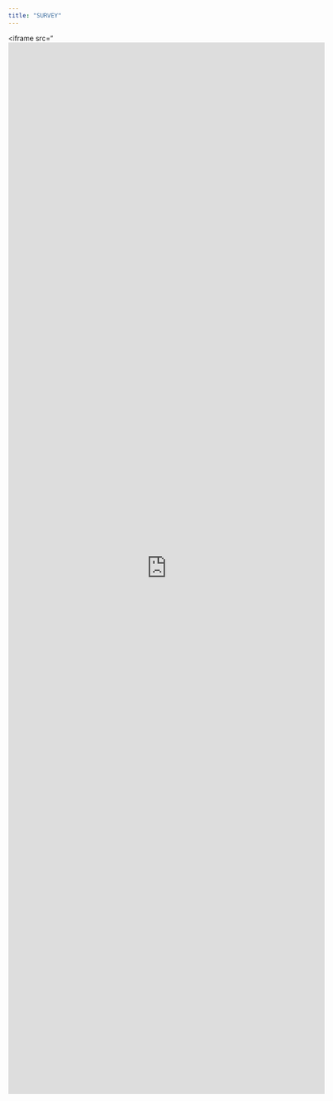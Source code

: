 ```yaml
---
title: "SURVEY"
---
```


<iframe src="<iframe src="https://docs.google.com/forms/d/e/1FAIpQLScbZYD_PEiXPWy3tP0zBmlZWDzefnxwWnxGAV9solixt9-CgQ/viewform?embedded=true" width="640" height="2124" frameborder="0" marginheight="0" marginwidth="0">Φόρτωση…</iframe>